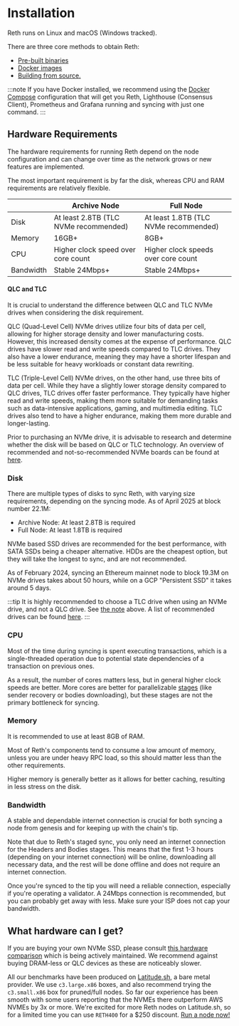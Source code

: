 # Installation

Reth runs on Linux and macOS (Windows tracked).

There are three core methods to obtain Reth:

-   [Pre-built binaries](./binaries.md)
-   [Docker images](./docker.md)
-   [Building from source.](./source.md)

:::note
If you have Docker installed, we recommend using the [Docker Compose](./docker.md#using-docker-compose) configuration
that will get you Reth, Lighthouse (Consensus Client), Prometheus and Grafana running and syncing with just one command.
:::

## Hardware Requirements

The hardware requirements for running Reth depend on the node configuration and can change over time as the network grows or new features are implemented.

The most important requirement is by far the disk, whereas CPU and RAM requirements are relatively flexible.

|           | Archive Node                          | Full Node                             |
| --------- | ------------------------------------- | ------------------------------------- |
| Disk      | At least 2.8TB (TLC NVMe recommended) | At least 1.8TB (TLC NVMe recommended) |
| Memory    | 16GB+                                 | 8GB+                                  |
| CPU       | Higher clock speed over core count    | Higher clock speeds over core count   |
| Bandwidth | Stable 24Mbps+                        | Stable 24Mbps+                        |

#### QLC and TLC

It is crucial to understand the difference between QLC and TLC NVMe drives when considering the disk requirement.

QLC (Quad-Level Cell) NVMe drives utilize four bits of data per cell, allowing for higher storage density and lower manufacturing costs. However, this increased density comes at the expense of performance. QLC drives have slower read and write speeds compared to TLC drives. They also have a lower endurance, meaning they may have a shorter lifespan and be less suitable for heavy workloads or constant data rewriting.

TLC (Triple-Level Cell) NVMe drives, on the other hand, use three bits of data per cell. While they have a slightly lower storage density compared to QLC drives, TLC drives offer faster performance. They typically have higher read and write speeds, making them more suitable for demanding tasks such as data-intensive applications, gaming, and multimedia editing. TLC drives also tend to have a higher endurance, making them more durable and longer-lasting.

Prior to purchasing an NVMe drive, it is advisable to research and determine whether the disk will be based on QLC or TLC technology. An overview of recommended and not-so-recommended NVMe boards can be found at [here](https://gist.github.com/yorickdowne/f3a3e79a573bf35767cd002cc977b038).

### Disk

There are multiple types of disks to sync Reth, with varying size requirements, depending on the syncing mode.
As of April 2025 at block number 22.1M:

-   Archive Node: At least 2.8TB is required
-   Full Node: At least 1.8TB is required

NVMe based SSD drives are recommended for the best performance, with SATA SSDs being a cheaper alternative. HDDs are the cheapest option, but they will take the longest to sync, and are not recommended.

As of February 2024, syncing an Ethereum mainnet node to block 19.3M on NVMe drives takes about 50 hours, while on a GCP "Persistent SSD" it takes around 5 days.

:::tip
It is highly recommended to choose a TLC drive when using an NVMe drive, and not a QLC drive. See [the note](#qlc-and-tlc) above. A list of recommended drives can be found [here](https://gist.github.com/yorickdowne/f3a3e79a573bf35767cd002cc977b038).
:::

### CPU

Most of the time during syncing is spent executing transactions, which is a single-threaded operation due to potential state dependencies of a transaction on previous ones.

As a result, the number of cores matters less, but in general higher clock speeds are better. More cores are better for parallelizable [stages](https://github.com/paradigmxyz/reth/blob/main/docs/crates/stages.md) (like sender recovery or bodies downloading), but these stages are not the primary bottleneck for syncing.

### Memory

It is recommended to use at least 8GB of RAM.

Most of Reth's components tend to consume a low amount of memory, unless you are under heavy RPC load, so this should matter less than the other requirements.

Higher memory is generally better as it allows for better caching, resulting in less stress on the disk.

### Bandwidth

A stable and dependable internet connection is crucial for both syncing a node from genesis and for keeping up with the chain's tip.

Note that due to Reth's staged sync, you only need an internet connection for the Headers and Bodies stages. This means that the first 1-3 hours (depending on your internet connection) will be online, downloading all necessary data, and the rest will be done offline and does not require an internet connection.

Once you're synced to the tip you will need a reliable connection, especially if you're operating a validator. A 24Mbps connection is recommended, but you can probably get away with less. Make sure your ISP does not cap your bandwidth.

## What hardware can I get?

If you are buying your own NVMe SSD, please consult [this hardware comparison](https://gist.github.com/yorickdowne/f3a3e79a573bf35767cd002cc977b038) which is being actively maintained. We recommend against buying DRAM-less or QLC devices as these are noticeably slower.

All our benchmarks have been produced on [Latitude.sh](https://www.latitude.sh/), a bare metal provider. We use `c3.large.x86` boxes, and also recommend trying the `c3.small.x86` box for pruned/full nodes. So far our experience has been smooth with some users reporting that the NVMEs there outperform AWS NVMEs by 3x or more. We're excited for more Reth nodes on Latitude.sh, so for a limited time you can use `RETH400` for a $250 discount. [Run a node now!](https://metal.new/reth)
